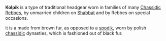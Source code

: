 '''Kolpik''' is a type of traditional headgear worn in families of many [[Chassidic]] [[Rebbes]], by unmarried children on [[Shabbat]] and by Rebbes on special occasions.

it is a made from brown fur, as opposed to a [[spodik]], worn by polish [[chassidic]] dynasties, which is fashioned out of black fur.
{{judaism-stub}}
{{clothing-stub}}
{{no references}}
{{uncat}}